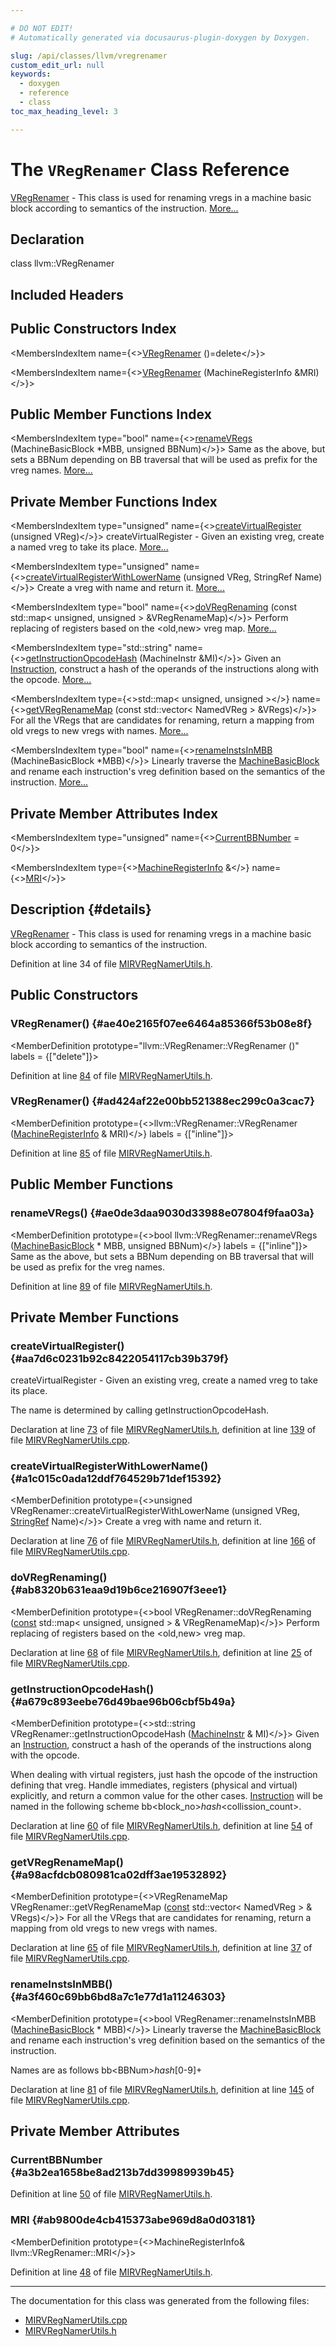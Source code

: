 ```yaml
---

# DO NOT EDIT!
# Automatically generated via docusaurus-plugin-doxygen by Doxygen.

slug: /api/classes/llvm/vregrenamer
custom_edit_url: null
keywords:
  - doxygen
  - reference
  - class
toc_max_heading_level: 3

---
```





# The `VRegRenamer` Class Reference

<DoxygenPage pluginConfig={pluginConfig}>

<a href="/docs/api/classes/llvm/vregrenamer">VRegRenamer</a> - This class is used for renaming vregs in a machine basic block according to semantics of the instruction. <a href="#details">More...</a>

## Declaration

<CodeBlock>class llvm::VRegRenamer</CodeBlock>

## Included Headers

<IncludesList>
<IncludesListItem
  filePath="CodeGen/MIRVRegNamerUtils.h"
  permalink="/docs/api/files/lib/lib/codegen/mirvregnamerutils-h"
  isLocal="true" />
</IncludesList>

## Public Constructors Index

<MembersIndex>

<MembersIndexItem
  name={<><a href="#ae40e2165f07ee6464a85366f53b08e8f">VRegRenamer</a> ()=delete</>}>
</MembersIndexItem>

<MembersIndexItem
  name={<><a href="#ad424af22e00bb521388ec299c0a3cac7">VRegRenamer</a> (MachineRegisterInfo &amp;MRI)</>}>
</MembersIndexItem>

</MembersIndex>

## Public Member Functions Index

<MembersIndex>

<MembersIndexItem
  type="bool"
  name={<><a href="#ae0de3daa9030d33988e07804f9faa03a">renameVRegs</a> (MachineBasicBlock &#42;MBB, unsigned BBNum)</>}>
Same as the above, but sets a BBNum depending on BB traversal that will be used as prefix for the vreg names. <a href="#ae0de3daa9030d33988e07804f9faa03a">More...</a>
</MembersIndexItem>

</MembersIndex>

## Private Member Functions Index

<MembersIndex>

<MembersIndexItem
  type="unsigned"
  name={<><a href="#aa7d6c0231b92c8422054117cb39b379f">createVirtualRegister</a> (unsigned VReg)</>}>
createVirtualRegister - Given an existing vreg, create a named vreg to take its place. <a href="#aa7d6c0231b92c8422054117cb39b379f">More...</a>
</MembersIndexItem>

<MembersIndexItem
  type="unsigned"
  name={<><a href="#a1c015c0ada12ddf764529b71def15392">createVirtualRegisterWithLowerName</a> (unsigned VReg, StringRef Name)</>}>
Create a vreg with name and return it. <a href="#a1c015c0ada12ddf764529b71def15392">More...</a>
</MembersIndexItem>

<MembersIndexItem
  type="bool"
  name={<><a href="#ab8320b631eaa9d19b6ce216907f3eee1">doVRegRenaming</a> (const std::map&lt; unsigned, unsigned &gt; &amp;VRegRenameMap)</>}>
Perform replacing of registers based on the &lt;old,new&gt; vreg map. <a href="#ab8320b631eaa9d19b6ce216907f3eee1">More...</a>
</MembersIndexItem>

<MembersIndexItem
  type="std::string"
  name={<><a href="#a679c893eebe76d49bae96b06cbf5b49a">getInstructionOpcodeHash</a> (MachineInstr &amp;MI)</>}>
Given an <a href="/docs/api/classes/llvm/instruction">Instruction</a>, construct a hash of the operands of the instructions along with the opcode. <a href="#a679c893eebe76d49bae96b06cbf5b49a">More...</a>
</MembersIndexItem>

<MembersIndexItem
  type={<>std::map&lt; unsigned, unsigned &gt;</>}
  name={<><a href="#a98acfdcb080981ca02dff3ae19532892">getVRegRenameMap</a> (const std::vector&lt; NamedVReg &gt; &amp;VRegs)</>}>
For all the VRegs that are candidates for renaming, return a mapping from old vregs to new vregs with names. <a href="#a98acfdcb080981ca02dff3ae19532892">More...</a>
</MembersIndexItem>

<MembersIndexItem
  type="bool"
  name={<><a href="#a3f460c69bb6bd8a7c1e77d1a11246303">renameInstsInMBB</a> (MachineBasicBlock &#42;MBB)</>}>
Linearly traverse the <a href="/docs/api/classes/llvm/machinebasicblock">MachineBasicBlock</a> and rename each instruction&#39;s vreg definition based on the semantics of the instruction. <a href="#a3f460c69bb6bd8a7c1e77d1a11246303">More...</a>
</MembersIndexItem>

</MembersIndex>

## Private Member Attributes Index

<MembersIndex>

<MembersIndexItem
  type="unsigned"
  name={<><a href="#a3b2ea1658be8ad213b7dd39989939b45">CurrentBBNumber</a> = 0</>}>
</MembersIndexItem>

<MembersIndexItem
  type={<><a href="/docs/api/classes/llvm/machineregisterinfo">MachineRegisterInfo</a> &amp;</>}
  name={<><a href="#ab9800de4cb415373abe969d8a0d03181">MRI</a></>}>
</MembersIndexItem>

</MembersIndex>

## Description {#details}

<a href="/docs/api/classes/llvm/vregrenamer">VRegRenamer</a> - This class is used for renaming vregs in a machine basic block according to semantics of the instruction.

Definition at line 34 of file <a href="/docs/api/files/lib/lib/codegen/mirvregnamerutils-h">MIRVRegNamerUtils.h</a>.

<SectionDefinition>

## Public Constructors

### VRegRenamer() {#ae40e2165f07ee6464a85366f53b08e8f}

<MemberDefinition
  prototype="llvm::VRegRenamer::VRegRenamer ()"
  labels = {["delete"]}>

Definition at line <a href="/docs/api/files/lib/lib/codegen/mirvregnamerutils-h/#l00084">84</a> of file <a href="/docs/api/files/lib/lib/codegen/mirvregnamerutils-h">MIRVRegNamerUtils.h</a>.
</MemberDefinition>

### VRegRenamer() {#ad424af22e00bb521388ec299c0a3cac7}

<MemberDefinition
  prototype={<>llvm::VRegRenamer::VRegRenamer (<a href="/docs/api/classes/llvm/machineregisterinfo">MachineRegisterInfo</a> &amp; MRI)</>}
  labels = {["inline"]}>

Definition at line <a href="/docs/api/files/lib/lib/codegen/mirvregnamerutils-h/#l00085">85</a> of file <a href="/docs/api/files/lib/lib/codegen/mirvregnamerutils-h">MIRVRegNamerUtils.h</a>.
</MemberDefinition>

</SectionDefinition>

<SectionDefinition>

## Public Member Functions

### renameVRegs() {#ae0de3daa9030d33988e07804f9faa03a}

<MemberDefinition
  prototype={<>bool llvm::VRegRenamer::renameVRegs (<a href="/docs/api/classes/llvm/machinebasicblock">MachineBasicBlock</a> &#42; MBB, unsigned BBNum)</>}
  labels = {["inline"]}>
Same as the above, but sets a BBNum depending on BB traversal that will be used as prefix for the vreg names.

Definition at line <a href="/docs/api/files/lib/lib/codegen/mirvregnamerutils-h/#l00089">89</a> of file <a href="/docs/api/files/lib/lib/codegen/mirvregnamerutils-h">MIRVRegNamerUtils.h</a>.
</MemberDefinition>

</SectionDefinition>

<SectionDefinition>

## Private Member Functions

### createVirtualRegister() {#aa7d6c0231b92c8422054117cb39b379f}

<MemberDefinition
  prototype="unsigned VRegRenamer::createVirtualRegister (unsigned VReg)">
createVirtualRegister - Given an existing vreg, create a named vreg to take its place.

The name is determined by calling getInstructionOpcodeHash.

Declaration at line <a href="/docs/api/files/lib/lib/codegen/mirvregnamerutils-h/#l00073">73</a> of file <a href="/docs/api/files/lib/lib/codegen/mirvregnamerutils-h">MIRVRegNamerUtils.h</a>, definition at line <a href="/docs/api/files/lib/lib/codegen/mirvregnamerutils-cpp/#l00139">139</a> of file <a href="/docs/api/files/lib/lib/codegen/mirvregnamerutils-cpp">MIRVRegNamerUtils.cpp</a>.
</MemberDefinition>

### createVirtualRegisterWithLowerName() {#a1c015c0ada12ddf764529b71def15392}

<MemberDefinition
  prototype={<>unsigned VRegRenamer::createVirtualRegisterWithLowerName (unsigned VReg, <a href="/docs/api/classes/llvm/stringref">StringRef</a> Name)</>}>
Create a vreg with name and return it.

Declaration at line <a href="/docs/api/files/lib/lib/codegen/mirvregnamerutils-h/#l00076">76</a> of file <a href="/docs/api/files/lib/lib/codegen/mirvregnamerutils-h">MIRVRegNamerUtils.h</a>, definition at line <a href="/docs/api/files/lib/lib/codegen/mirvregnamerutils-cpp/#l00166">166</a> of file <a href="/docs/api/files/lib/lib/codegen/mirvregnamerutils-cpp">MIRVRegNamerUtils.cpp</a>.
</MemberDefinition>

### doVRegRenaming() {#ab8320b631eaa9d19b6ce216907f3eee1}

<MemberDefinition
  prototype={<>bool VRegRenamer::doVRegRenaming (<a href="/docs/api/files/lib/lib/target/lib/target/aarch64/aarch64promoteconstant-cpp/#a90f8350fecae261c25be85d38b451bff">const</a> std::map&lt; unsigned, unsigned &gt; &amp; VRegRenameMap)</>}>
Perform replacing of registers based on the &lt;old,new&gt; vreg map.

Declaration at line <a href="/docs/api/files/lib/lib/codegen/mirvregnamerutils-h/#l00068">68</a> of file <a href="/docs/api/files/lib/lib/codegen/mirvregnamerutils-h">MIRVRegNamerUtils.h</a>, definition at line <a href="/docs/api/files/lib/lib/codegen/mirvregnamerutils-cpp/#l00025">25</a> of file <a href="/docs/api/files/lib/lib/codegen/mirvregnamerutils-cpp">MIRVRegNamerUtils.cpp</a>.
</MemberDefinition>

### getInstructionOpcodeHash() {#a679c893eebe76d49bae96b06cbf5b49a}

<MemberDefinition
  prototype={<>std::string VRegRenamer::getInstructionOpcodeHash (<a href="/docs/api/classes/llvm/machineinstr">MachineInstr</a> &amp; MI)</>}>
Given an <a href="/docs/api/classes/llvm/instruction">Instruction</a>, construct a hash of the operands of the instructions along with the opcode.

When dealing with virtual registers, just hash the opcode of the instruction defining that vreg. Handle immediates, registers (physical and virtual) explicitly, and return a common value for the other cases. <a href="/docs/api/classes/llvm/instruction">Instruction</a> will be named in the following scheme bb&lt;block&#95;no&gt;<em>hash</em>&lt;collission&#95;count&gt;.

Declaration at line <a href="/docs/api/files/lib/lib/codegen/mirvregnamerutils-h/#l00060">60</a> of file <a href="/docs/api/files/lib/lib/codegen/mirvregnamerutils-h">MIRVRegNamerUtils.h</a>, definition at line <a href="/docs/api/files/lib/lib/codegen/mirvregnamerutils-cpp/#l00054">54</a> of file <a href="/docs/api/files/lib/lib/codegen/mirvregnamerutils-cpp">MIRVRegNamerUtils.cpp</a>.
</MemberDefinition>

### getVRegRenameMap() {#a98acfdcb080981ca02dff3ae19532892}

<MemberDefinition
  prototype={<>VRegRenameMap VRegRenamer::getVRegRenameMap (<a href="/docs/api/files/lib/lib/target/lib/target/aarch64/aarch64promoteconstant-cpp/#a90f8350fecae261c25be85d38b451bff">const</a> std::vector&lt; NamedVReg &gt; &amp; VRegs)</>}>
For all the VRegs that are candidates for renaming, return a mapping from old vregs to new vregs with names.

Declaration at line <a href="/docs/api/files/lib/lib/codegen/mirvregnamerutils-h/#l00065">65</a> of file <a href="/docs/api/files/lib/lib/codegen/mirvregnamerutils-h">MIRVRegNamerUtils.h</a>, definition at line <a href="/docs/api/files/lib/lib/codegen/mirvregnamerutils-cpp/#l00037">37</a> of file <a href="/docs/api/files/lib/lib/codegen/mirvregnamerutils-cpp">MIRVRegNamerUtils.cpp</a>.
</MemberDefinition>

### renameInstsInMBB() {#a3f460c69bb6bd8a7c1e77d1a11246303}

<MemberDefinition
  prototype={<>bool VRegRenamer::renameInstsInMBB (<a href="/docs/api/classes/llvm/machinebasicblock">MachineBasicBlock</a> &#42; MBB)</>}>
Linearly traverse the <a href="/docs/api/classes/llvm/machinebasicblock">MachineBasicBlock</a> and rename each instruction&#39;s vreg definition based on the semantics of the instruction.

Names are as follows bb&lt;BBNum&gt;<em>hash</em>&#91;0-9&#93;+

Declaration at line <a href="/docs/api/files/lib/lib/codegen/mirvregnamerutils-h/#l00081">81</a> of file <a href="/docs/api/files/lib/lib/codegen/mirvregnamerutils-h">MIRVRegNamerUtils.h</a>, definition at line <a href="/docs/api/files/lib/lib/codegen/mirvregnamerutils-cpp/#l00145">145</a> of file <a href="/docs/api/files/lib/lib/codegen/mirvregnamerutils-cpp">MIRVRegNamerUtils.cpp</a>.
</MemberDefinition>

</SectionDefinition>

<SectionDefinition>

## Private Member Attributes

### CurrentBBNumber {#a3b2ea1658be8ad213b7dd39989939b45}

<MemberDefinition
  prototype="unsigned llvm::VRegRenamer::CurrentBBNumber = 0">

Definition at line <a href="/docs/api/files/lib/lib/codegen/mirvregnamerutils-h/#l00050">50</a> of file <a href="/docs/api/files/lib/lib/codegen/mirvregnamerutils-h">MIRVRegNamerUtils.h</a>.
</MemberDefinition>

### MRI {#ab9800de4cb415373abe969d8a0d03181}

<MemberDefinition
  prototype={<>MachineRegisterInfo&amp; llvm::VRegRenamer::MRI</>}>

Definition at line <a href="/docs/api/files/lib/lib/codegen/mirvregnamerutils-h/#l00048">48</a> of file <a href="/docs/api/files/lib/lib/codegen/mirvregnamerutils-h">MIRVRegNamerUtils.h</a>.
</MemberDefinition>

</SectionDefinition>

<hr/>

The documentation for this class was generated from the following files:

<ul>
<li><a href="/docs/api/files/lib/lib/codegen/mirvregnamerutils-cpp">MIRVRegNamerUtils.cpp</a></li>
<li><a href="/docs/api/files/lib/lib/codegen/mirvregnamerutils-h">MIRVRegNamerUtils.h</a></li>
</ul>

</DoxygenPage>
